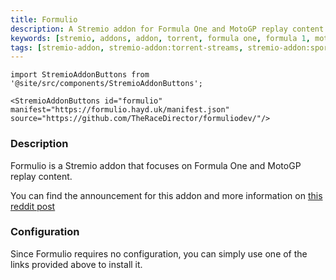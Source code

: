 ```yaml
---
title: Formulio
description: A Stremio addon for Formula One and MotoGP replay content.
keywords: [stremio, addons, addon, torrent, formula one, formula 1, motogp, sports, f1, guide, setup, configuration, install, link]
tags: [stremio-addon, stremio-addon:torrent-streams, stremio-addon:sports]
---
```

```mdx-code-block
import StremioAddonButtons from '@site/src/components/StremioAddonButtons';

<StremioAddonButtons id="formulio" manifest="https://formulio.hayd.uk/manifest.json" source="https://github.com/TheRaceDirector/formuliodev/"/> 
```

<h3>Description</h3>

Formulio is a Stremio addon that focuses on Formula One and MotoGP replay content. 

You can find the announcement for this addon and more information on [this reddit post](https://www.reddit.com/r/FormulaStremio/comments/1e753gq/formulio_addon_relaunch_guide/)

<h3>Configuration</h3>

Since Formulio requires no configuration, you can simply use one of the links provided above to install it.

